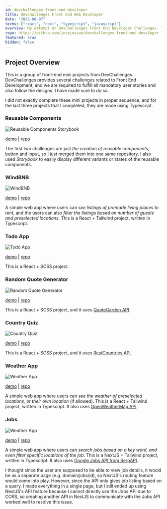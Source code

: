 ```yaml
---
id: devchallenges-front-end-developer
title: DevChallenges Front End Web Developer
date: "2022-08-07"
techs: ["react", "next", "typescript", "javascript"]
overview: My attempt on DevChallenges Front End Developer Challenges. This project contains eight front end mini projects.
repo: https://github.com/josejovian/devchallenges-front-end-developer
featured: true
hidden: false
---
```


## Project Overview

This is a group of front-end mini projects from DevChallenges. DevChallenges provides several challenges related to Front End Development, and we are required to fulfill all mandatory user stories and also follow the designs. I have made sure to do so.

I did not exactly complete these mini projects in proper sequence, and for the last three projects that I completed, they are made using Typescript.

### Reusable Components

![Reusable Components Storybook](/_next/image?url=%2Fprojects%2Freusable-components.png&w=3840&q=75 "Reusable Components Storybook")

[demo](https://josejovian.github.io/devchallenges-front-end-developer/reusable-components/storybook-static) | [repo](https://github.com/josejovian/devchallenges-front-end-developer/tree/main/reusable-components)

The first two challenges are just _the creation of reusable components_, button and input, so I just merged them into one same repository. I also used _Storybook_ to easily display different variants or states of the reusable components.

### WindBNB

![WindBNB](/_next/image?url=%2Fprojects%2Fwindbnb.png&w=3840&q=75 "WindBNB")

[demo](https://josejovian.github.io/devchallenges-front-end-developer/windbnb/build/) | [repo](https://github.com/josejovian/devchallenges-front-end-developer/tree/main/windbnb)

A simple web app where users can _see listings of premade living places to rent_, and the users can also _filter the listings based on number of guests and preselected locations_. This is a React + Tailwind project, written in Typescript.

### Todo App

![Todo App](/_next/image?url=%2Fprojects%2Ftodo-app.png&w=3840&q=75 "Todo App")

[demo](https://josejovian.github.io/todo-app/) | [repo](https://github.com/josejovian/todo-app)

This is a React + SCSS project.

### Random Quote Generator

![Random Quote Generator](/_next/image?url=%2Fprojects%2Frandom-quote-generator.png&w=3840&q=75 "Random Quote Generator")

[demo](https://josejovian.github.io/random-quote-generator) | [repo](https://github.com/josejovian/random-quote-generator)

This is a React + SCSS project, and it uses [QuoteGarden API](https://pprathameshmore.github.io/QuoteGarden/).

### Country Quiz

![Country Quiz](/_next/image?url=%2Fprojects%2Fcountry-quiz.png&w=3840&q=75 "Country Quiz")

[demo](https://josejovian.github.io/country-quiz) | [repo](https://github.com/josejovian/country-quiz)

This is a React + SCSS project, and it uses [RestCountries API](https://restcountries.com/).

### Weather App

![Weather App](/_next/image?url=%2Fprojects%2Fweather-app.png&w=3840&q=75 "Weather App")

[demo](https://ephemeral-chimera-37acac.netlify.app/build/) | [repo](https://github.com/josejovian/devchallenges-front-end-developer/tree/main/weather-app)

A simple web app where users can _see the weather of preselected locations, or their own location_ (if allowed). This is a React + Tailwind project, written in Typescript. It also uses [OpenWeatherMap API](https://openweathermap.org/api).

### Jobs

![Weather App](/_next/image?url=%2Fprojects%2Fjobs.png&w=3840&q=75 "Weather App")

[demo](https://ephemeral-chimera-37acac.netlify.app/build/) | [repo](https://github.com/josejovian/devchallenges-front-end-developer/tree/main/jobs)

A simple web app where users can _search jobs based on a key word, and even filter specific locations of the job_. This is a NextJS + Tailwind project, written in Typescript. It also uses [Google Jobs API from SerpAPI](https://serpapi.com/google-jobs-api).

I thought since the user are supposed to be able to view job details, it would be as a separate page (e.g. domain/jobs/id), so NextJS's routing feature would come into play. However, since the API only gives job listing based on a query, I made everything in a single page, but I still ended up using NextJS's API feature because I cannot directly use the Jobs API due to CORS, so creating another API in NextJS to communicate with the Jobs API worked well to resolve this issue.
